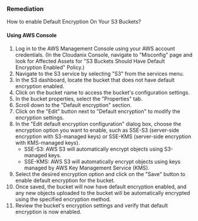 ### Remediation

How to enable Default Encryption On Your S3 Buckets?

#### Using AWS Console

1. Log in to the AWS Management Console using your AWS account credentials.
    (In the Cloudanix Console, navigate to "Misconfig" page and look for Affected Assets for "S3 Buckets Should Have Default Encryption Enabled" Policy.)
2. Navigate to the S3 service by selecting "S3" from the services menu.
3. In the S3 dashboard, locate the bucket that does not have default encryption enabled.
4. Click on the bucket name to access the bucket's configuration settings.
5. In the bucket properties, select the "Properties" tab.
6. Scroll down to the "Default encryption" section.
7. Click on the "Edit" button next to "Default encryption" to modify the encryption settings.
8. In the "Edit default encryption configuration" dialog box, choose the encryption option you want to enable, such as SSE-S3 (server-side encryption with S3-managed keys) or SSE-KMS (server-side encryption with KMS-managed keys).
   - SSE-S3: AWS S3 will automatically encrypt objects using S3-managed keys.
   - SSE-KMS: AWS S3 will automatically encrypt objects using keys managed by AWS Key Management Service (KMS).
9. Select the desired encryption option and click on the "Save" button to enable default encryption for the bucket.
10. Once saved, the bucket will now have default encryption enabled, and any new objects uploaded to the bucket will be automatically encrypted using the specified encryption method.
11. Review the bucket's encryption settings and verify that default encryption is now enabled.


